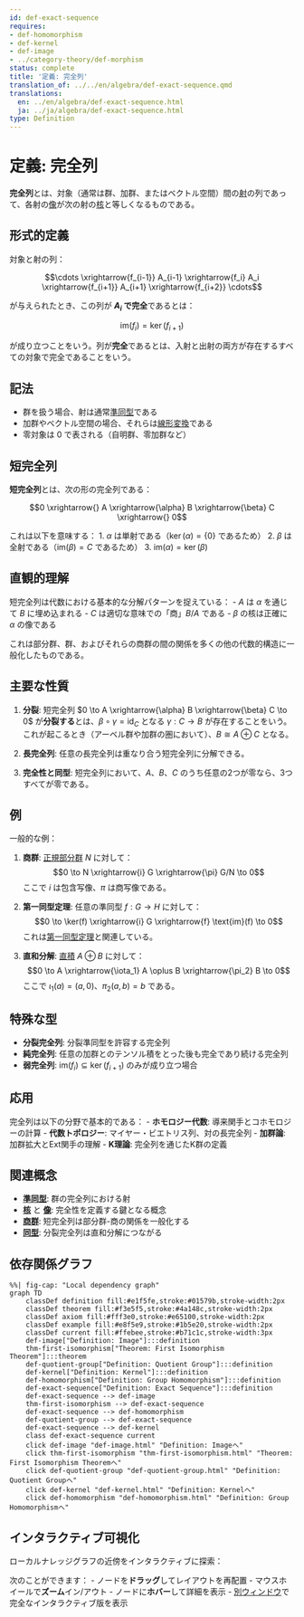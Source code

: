 ```yaml
---
id: def-exact-sequence
requires:
- def-homomorphism
- def-kernel
- def-image
- ../category-theory/def-morphism
status: complete
title: '定義: 完全列'
translation_of: ../../en/algebra/def-exact-sequence.qmd
translations:
  en: ../en/algebra/def-exact-sequence.html
  ja: ../ja/algebra/def-exact-sequence.html
type: Definition
---
```


# 定義: 完全列 {#def-exact-sequence}

**完全列**とは、対象（通常は群、加群、またはベクトル空間）間の[射](../category-theory/def-morphism.qmd)の列であって、各射の[像](def-image.qmd)が次の射の[核](def-kernel.qmd)と等しくなるものである。

## 形式的定義

対象と射の列：

$$\cdots \xrightarrow{f_{i-1}} A_{i-1} \xrightarrow{f_i} A_i \xrightarrow{f_{i+1}} A_{i+1} \xrightarrow{f_{i+2}} \cdots$$

が与えられたとき、この列が **$A_i$ で完全**であるとは：

$$\text{im}(f_i) = \ker(f_{i+1})$$

が成り立つことをいう。列が**完全**であるとは、入射と出射の両方が存在するすべての対象で完全であることをいう。

## 記法

- 群を扱う場合、射は通常[準同型](def-homomorphism.qmd)である
- 加群やベクトル空間の場合、それらは[線形変換](def-linear-transformation.qmd)である
- 零対象は $0$ で表される（自明群、零加群など）

## 短完全列

**短完全列**とは、次の形の完全列である：

$$0 \xrightarrow{} A \xrightarrow{\alpha} B \xrightarrow{\beta} C \xrightarrow{} 0$$

これは以下を意味する：
1. $\alpha$ は単射である（$\ker(\alpha) = \{0\}$ であるため）
2. $\beta$ は全射である（$\text{im}(\beta) = C$ であるため）
3. $\text{im}(\alpha) = \ker(\beta)$

## 直観的理解

短完全列は代数における基本的な分解パターンを捉えている：
- $A$ は $\alpha$ を通じて $B$ に埋め込まれる
- $C$ は適切な意味での「商」$B/A$ である
- $\beta$ の核は正確に $\alpha$ の像である

これは部分群、群、およびそれらの商群の間の関係を多くの他の代数的構造に一般化したものである。

## 主要な性質

1. **分裂**: 短完全列 $0 \to A \xrightarrow{\alpha} B \xrightarrow{\beta} C \to 0$ が**分裂する**とは、$\beta \circ \gamma = \text{id}_C$ となる $\gamma: C \to B$ が存在することをいう。これが起こるとき（アーベル群や加群の圏において）、$B \cong A \oplus C$ となる。

2. **長完全列**: 任意の長完全列は重なり合う短完全列に分解できる。

3. **完全性と同型**: 短完全列において、$A$、$B$、$C$ のうち任意の2つが零なら、3つすべてが零である。

## 例

一般的な例：

1. **商群**: [正規部分群](def-normal-subgroup.qmd) $N$ に対して：
   $$0 \to N \xrightarrow{i} G \xrightarrow{\pi} G/N \to 0$$
   ここで $i$ は包含写像、$\pi$ は商写像である。

2. **第一同型定理**: 任意の準同型 $f: G \to H$ に対して：
   $$0 \to \ker(f) \xrightarrow{i} G \xrightarrow{f} \text{im}(f) \to 0$$
   これは[第一同型定理](thm-first-isomorphism.qmd)と関連している。

3. **直和分解**: [直積](def-direct-product.qmd) $A \oplus B$ に対して：
   $$0 \to A \xrightarrow{\iota_1} A \oplus B \xrightarrow{\pi_2} B \to 0$$
   ここで $\iota_1(a) = (a,0)$、$\pi_2(a,b) = b$ である。

## 特殊な型

- **分裂完全列**: 分裂準同型を許容する完全列
- **純完全列**: 任意の加群とのテンソル積をとった後も完全であり続ける完全列
- **弱完全列**: $\text{im}(f_i) \subseteq \ker(f_{i+1})$ のみが成り立つ場合

## 応用

完全列は以下の分野で基本的である：
- **ホモロジー代数**: 導来関手とコホモロジーの計算
- **代数トポロジー**: マイヤー・ビエトリス列、対の長完全列
- **加群論**: 加群拡大とExt関手の理解
- **K理論**: 完全列を通じたK群の定義

## 関連概念

- **[準同型](def-homomorphism.qmd)**: 群の完全列における射
- **[核](def-kernel.qmd)** と **[像](def-image.qmd)**: 完全性を定義する鍵となる概念
- **[商群](def-quotient-group.qmd)**: 短完全列は部分群-商の関係を一般化する
- **[同型](def-isomorphism.qmd)**: 分裂完全列は直和分解につながる

## 依存関係グラフ

```mermaid
%%| fig-cap: "Local dependency graph"
graph TD
    classDef definition fill:#e1f5fe,stroke:#01579b,stroke-width:2px
    classDef theorem fill:#f3e5f5,stroke:#4a148c,stroke-width:2px
    classDef axiom fill:#fff3e0,stroke:#e65100,stroke-width:2px
    classDef example fill:#e8f5e9,stroke:#1b5e20,stroke-width:2px
    classDef current fill:#ffebee,stroke:#b71c1c,stroke-width:3px
    def-image["Definition: Image"]:::definition
    thm-first-isomorphism["Theorem: First Isomorphism Theorem"]:::theorem
    def-quotient-group["Definition: Quotient Group"]:::definition
    def-kernel["Definition: Kernel"]:::definition
    def-homomorphism["Definition: Group Homomorphism"]:::definition
    def-exact-sequence["Definition: Exact Sequence"]:::definition
    def-exact-sequence --> def-image
    thm-first-isomorphism --> def-exact-sequence
    def-exact-sequence --> def-homomorphism
    def-quotient-group --> def-exact-sequence
    def-exact-sequence --> def-kernel
    class def-exact-sequence current
    click def-image "def-image.html" "Definition: Imageへ"
    click thm-first-isomorphism "thm-first-isomorphism.html" "Theorem: First Isomorphism Theoremへ"
    click def-quotient-group "def-quotient-group.html" "Definition: Quotient Groupへ"
    click def-kernel "def-kernel.html" "Definition: Kernelへ"
    click def-homomorphism "def-homomorphism.html" "Definition: Group Homomorphismへ"
```

## インタラクティブ可視化

ローカルナレッジグラフの近傍をインタラクティブに探索：

::: {.graph-viz data-id="def-exact-sequence" data-width="700" data-height="500"}
:::

次のことができます：
- ノードを**ドラッグ**してレイアウトを再配置
- マウスホイールで**ズーム**イン/アウト
- ノードに**ホバー**して詳細を表示
- [別ウィンドウ](../../output/interactive/def-exact-sequence.html){target="_blank"}で完全なインタラクティブ版を表示
